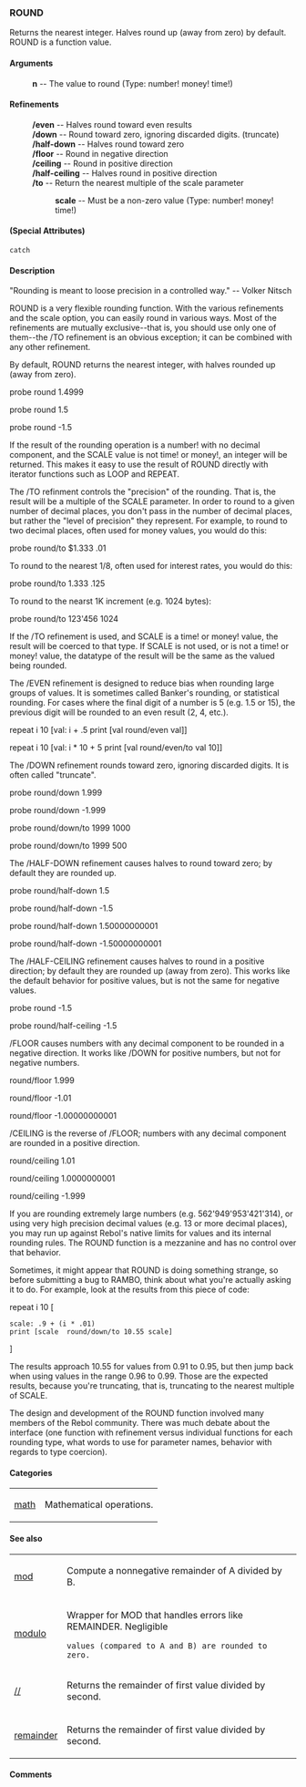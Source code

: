 === ROUND ===
Returns the nearest integer. Halves round up (away from zero) by default.
ROUND is a function value.
==== Arguments ==== 
: '''n''' -- The value to round (Type: number! money! time!)

==== Refinements ==== 
: '''/even''' -- Halves round toward even results 
: '''/down''' -- Round toward zero, ignoring discarded digits. (truncate) 
: '''/half-down''' -- Halves round toward zero 
: '''/floor''' -- Round in negative direction 
: '''/ceiling''' -- Round in positive direction 
: '''/half-ceiling''' -- Halves round in positive direction 
: '''/to''' -- Return the nearest multiple of the scale parameter 
:: '''scale''' -- Must be a non-zero value (Type: number! money! time!)

==== (Special Attributes) ==== 

<pre>
catch
</pre>

==== Description ==== 

"Rounding is meant to loose precision in a controlled way." -- Volker Nitsch

ROUND is a very flexible rounding function. With the various refinements and the scale option, you can easily round in various ways. Most of the refinements are mutually exclusive--that is, you should use only one of them--the /TO refinement is an obvious exception; it can be combined with any other refinement.

By default, ROUND returns the nearest integer, with halves rounded up (away from zero).


probe round 1.4999

probe round 1.5

probe round -1.5

If the result of the rounding operation is a number! with no decimal component, and the SCALE value is not time! or money!, an integer will be returned. This makes it easy to use the result of ROUND directly with iterator functions such as LOOP and REPEAT.

The /TO refinment controls the "precision" of the rounding. That is, the result will be a multiple of the SCALE parameter. In order to round to a given number of decimal places, you don't pass in the number of decimal places, but rather the "level of precision" they represent. For example, to round to two decimal places, often used for money values, you would do this:


probe round/to $1.333 .01

To round to the nearest 1/8, often used for interest rates, you would do this:


probe round/to 1.333 .125

To round to the nearst 1K increment (e.g. 1024 bytes):


probe round/to 123'456 1024

If the /TO refinement is used, and SCALE is a time! or money! value, the result will be coerced to that type. If SCALE is not used, or is not a time! or money! value, the datatype of the result will be the same as the valued being rounded.

The /EVEN refinement is designed to reduce bias when rounding large groups of values. It is sometimes called Banker's rounding, or statistical rounding. For cases where the final digit of a number is 5 (e.g. 1.5 or 15), the previous digit will be rounded to an even result (2, 4, etc.).


repeat i 10 [val: i + .5 print [val round/even val]]

repeat i 10 [val: i * 10 + 5 print [val round/even/to val 10]]

The /DOWN refinement rounds toward zero, ignoring discarded digits. It is often called "truncate".


probe round/down 1.999

probe round/down -1.999

probe round/down/to 1999 1000

probe round/down/to 1999 500

The /HALF-DOWN refinement causes halves to round toward zero; by default they are rounded up.


probe round/half-down 1.5

probe round/half-down -1.5

probe round/half-down 1.50000000001

probe round/half-down -1.50000000001

The /HALF-CEILING refinement causes halves to round in a positive direction; by default they are rounded up (away from zero). This works like the default behavior for positive values, but is not the same for negative values.


probe round -1.5

probe round/half-ceiling -1.5

/FLOOR causes numbers with any decimal component to be rounded in a negative direction. It works like /DOWN for positive numbers, but not for negative numbers.


round/floor 1.999

round/floor -1.01

round/floor -1.00000000001

/CEILING is the reverse of /FLOOR; numbers with any decimal component are rounded in a positive direction.


round/ceiling 1.01

round/ceiling 1.0000000001

round/ceiling -1.999

If you are rounding extremely large numbers (e.g. 562'949'953'421'314), or using very high precision decimal values (e.g. 13 or more decimal places), you may run up against Rebol's native limits for values and its internal rounding rules. The ROUND function is a mezzanine and has no control over that behavior.

Sometimes, it might appear that ROUND is doing something strange, so before submitting a bug to RAMBO, think about what you're actually asking it to do. For example, look at the results from this piece of code:


repeat i 10 [

<pre>
scale: .9 + (i * .01) 
print [scale  round/down/to 10.55 scale]
</pre>

]

The results approach 10.55 for values from 0.91 to 0.95, but then jump back when using values in the range 0.96 to 0.99. Those are the expected results, because you're truncating, that is, truncating to the nearest multiple of SCALE.

The design and development of the ROUND function involved many members of the Rebol community. There was much debate about the interface (one function with refinement versus individual functions for each rounding type, what words to use for parameter names, behavior with regards to type coercion).


==== Categories ==== 

{|
| [[Categories math|math]] 
| Mathematical operations. 
|}

==== See also ==== 

{|
| [[Words mod|mod]] 
| Compute a nonnegative remainder of A divided by B. 
|- 
| [[Words modulo|modulo]] 
| Wrapper for MOD that handles errors like REMAINDER. Negligible

<pre>
values (compared to A and B) are rounded to zero.
</pre>

|- 
| [[Words //|//]] 
| Returns the remainder of first value divided by second. 
|- 
| [[Words remainder|remainder]] 
| Returns the remainder of first value divided by second. 
|}

==== Comments ==== 

<blockquote>
{|
|}</blockquote>